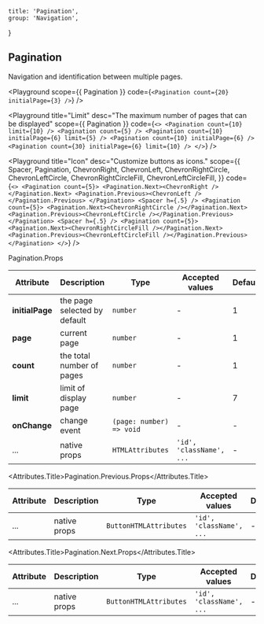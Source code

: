 
	title: 'Pagination',
	group: 'Navigation',
}

## Pagination

Navigation and identification between multiple pages.

<Playground
	scope={{ Pagination }}
	code={`
<Pagination count={20} initialPage={3} />
`}
/>

<Playground
	title="Limit"
	desc="The maximum number of pages that can be displayed"
	scope={{ Pagination }}
	code={`
<>
  <Pagination count={10} limit={10} />
  <Pagination count={5} />
  <Pagination count={10} initialPage={6} limit={5} />
  <Pagination count={10} initialPage={6} />
  <Pagination count={30} initialPage={6} limit={10} />
</>
`}
/>

<Playground
	title="Icon"
	desc="Customize buttons as icons."
	scope={{
		Spacer,
		Pagination,
		ChevronRight,
		ChevronLeft,
		ChevronRightCircle,
		ChevronLeftCircle,
		ChevronRightCircleFill,
		ChevronLeftCircleFill,
	}}
	code={`
<>
  <Pagination count={5}>
   <Pagination.Next><ChevronRight /></Pagination.Next>
   <Pagination.Previous><ChevronLeft /></Pagination.Previous>
  </Pagination>
  <Spacer h={.5} />
  <Pagination count={5}>
   <Pagination.Next><ChevronRightCircle /></Pagination.Next>
   <Pagination.Previous><ChevronLeftCircle /></Pagination.Previous>
  </Pagination>
  <Spacer h={.5} />
  <Pagination count={5}>
   <Pagination.Next><ChevronRightCircleFill /></Pagination.Next>
   <Pagination.Previous><ChevronLeftCircleFill /></Pagination.Previous>
  </Pagination>
</>
`}
/>

<Attributes edit="/pages/en-us/components/pagination.mdx">
<Attributes.Title>Pagination.Props</Attributes.Title>

| Attribute       | Description                  | Type                     | Accepted values          | Default |
| --------------- | ---------------------------- | ------------------------ | ------------------------ | ------- |
| **initialPage** | the page selected by default | `number`                 | -                        | 1       |
| **page**        | current page                 | `number`                 | -                        | 1       |
| **count**       | the total number of pages    | `number`                 | -                        | 1       |
| **limit**       | limit of display page        | `number`                 | -                        | 7       |
| **onChange**    | change event                 | `(page: number) => void` | -                        | -       |
| ...             | native props                 | `HTMLAttributes`         | `'id', 'className', ...` | -       |

<Attributes.Title>Pagination.Previous.Props</Attributes.Title>

| Attribute | Description  | Type                   | Accepted values          | Default |
| --------- | ------------ | ---------------------- | ------------------------ | ------- |
| ...       | native props | `ButtonHTMLAttributes` | `'id', 'className', ...` | -       |

<Attributes.Title>Pagination.Next.Props</Attributes.Title>

| Attribute | Description  | Type                   | Accepted values          | Default |
| --------- | ------------ | ---------------------- | ------------------------ | ------- |
| ...       | native props | `ButtonHTMLAttributes` | `'id', 'className', ...` | -       |

</Attributes>

